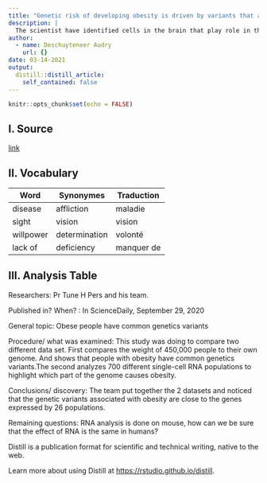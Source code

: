 ```yaml
---
title: "Genetic risk of developing obesity is driven by variants that affect the brain"
description: |
  The scientist have identified cells in the brain that play role in the development of obesity.
author:
  - name: Deschuyteneer Audry
    url: {}
date: 03-14-2021
output:
  distill::distill_article:
    self_contained: false
---
```


```r
knitr::opts_chunk$set(echo = FALSE)
```

## I. Source

[link](https://www.sciencedaily.com/releases/2020/09/200929123437.htm)

## II. Vocabulary

| Word      | Synonymes     | Traduction |
| --------- | ------------- | ---------- |
| disease   | affliction    | maladie    |
| sight     | vision        | vision     |
| willpower | determination | volonté    |
| lack of   | deficiency    | manquer de |

## III. Analysis Table

Researchers:
Pr Tune H Pers and his team.

Published in? When? :
In ScienceDaily, September 29, 2020

General topic:
Obese people have common genetics variants

Procedure/ what was examined:
This study was doing to compare two different data set. First compares the weight of 450,000 people to their own genome. And shows that people with obesity have common genetics variants.The second analyzes 700 different single-cell RNA populations to highlight which part of the genome causes obesity.

Conclusions/ discovery:
The team put together the 2 datasets and noticed that the genetic variants associated with obesity are close to the genes expressed by 26 populations.

Remaining questions:
RNA analysis is done on mouse, how can we be sure that the effect of RNA is the same in humans?

Distill is a publication format for scientific and technical writing, native to the web.

Learn more about using Distill at <https://rstudio.github.io/distill>.

